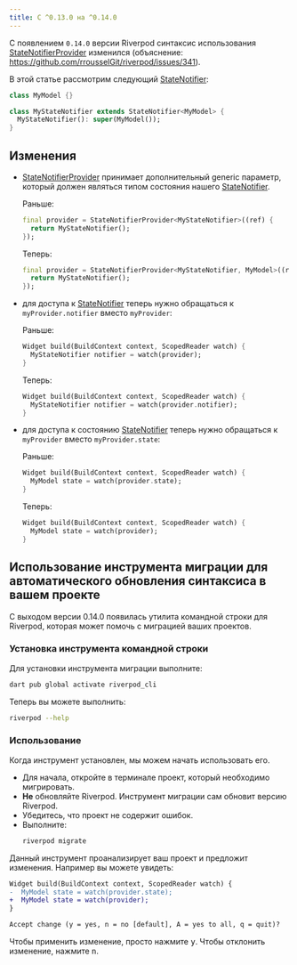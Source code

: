 ```yaml
---
title: С ^0.13.0 на ^0.14.0
---
```


С появлением `0.14.0` версии Riverpod синтаксис использования [StateNotifierProvider] изменился
(объяснение: https://github.com/rrousselGit/riverpod/issues/341).

В этой статье рассмотрим следующий [StateNotifier]:

```dart
class MyModel {}

class MyStateNotifier extends StateNotifier<MyModel> {
  MyStateNotifier(): super(MyModel());
}
```

## Изменения

- [StateNotifierProvider] принимает дополнительный generic параметр, который должен являться
  типом состояния нашего [StateNotifier].

  Раньше:

  ```dart
  final provider = StateNotifierProvider<MyStateNotifier>((ref) {
    return MyStateNotifier();
  });
  ```

  Теперь:

  ```dart
  final provider = StateNotifierProvider<MyStateNotifier, MyModel>((ref) {
    return MyStateNotifier();
  });
  ```

- для доступа к [StateNotifier] теперь нужно обращаться к `myProvider.notifier` вместо `myProvider`:

  Раньше:

  ```dart
  Widget build(BuildContext context, ScopedReader watch) {
    MyStateNotifier notifier = watch(provider);
  }
  ```

  Теперь:

  ```dart
  Widget build(BuildContext context, ScopedReader watch) {
    MyStateNotifier notifier = watch(provider.notifier);
  }
  ```

- для доступа к состоянию [StateNotifier] теперь нужно обращаться к `myProvider` вместо `myProvider.state`:

  Раньше:

  ```dart
  Widget build(BuildContext context, ScopedReader watch) {
    MyModel state = watch(provider.state);
  }
  ```

  Теперь:

  ```dart
  Widget build(BuildContext context, ScopedReader watch) {
    MyModel state = watch(provider);
  }
  ```

## Использование инструмента миграции для автоматического обновления синтаксиса в вашем проекте

С выходом версии 0.14.0 появилась утилита командной строки для Riverpod,
которая может помочь с миграцией ваших проектов.

### Установка инструмента командной строки

Для установки инструмента миграции выполните:

```sh
dart pub global activate riverpod_cli
```

Теперь вы можете выполнить:

```sh
riverpod --help
```

### Использование

Когда инструмент установлен, мы можем начать использовать его.

- Для начала, откройте в терминале проект, который необходимо мигрировать.
- **Не** обновляйте Riverpod.
  Инструмент миграции сам обновит версию Riverpod.
- Убедитесь, что проект не содержит ошибок.
- Выполните:
  ```sh
  riverpod migrate
  ```

Данный инструмент проанализирует ваш проект и предложит изменения.
Например вы можете увидеть:

```diff
Widget build(BuildContext context, ScopedReader watch) {
-  MyModel state = watch(provider.state);
+  MyModel state = watch(provider);
}

Accept change (y = yes, n = no [default], A = yes to all, q = quit)? 
```

Чтобы применить изменение, просто нажмите <kbd>y</kbd>.
Чтобы отклонить изменение, нажмите <kbd>n</kbd>.


[statenotifierprovider]: https://pub.dev/documentation/hooks_riverpod/3.0.0-dev.15/legacy/StateNotifierProvider-class.html
[statenotifier]: https://pub.dev/documentation/state_notifier/latest/state_notifier/StateNotifier-class.html
